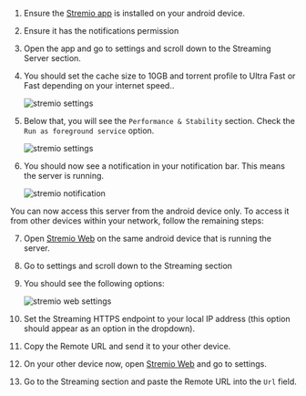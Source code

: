 1. Ensure the [Stremio app](https://play.google.com/store/apps/details?id=com.stremio.one) is installed on your android device. 
2. Ensure it has the notifications permission
3. Open the app and go to settings and scroll down to the Streaming Server section.
4. You should set the cache size to 10GB and torrent profile to Ultra Fast or Fast depending on your internet speed..

    ![stremio settings](/img/stremio/android_server_settings.jpg)

5. Below that, you will see the `Performance & Stability` section. Check the `Run as foreground service` option. 

    ![stremio settings](/img/stremio/android_performance_settings.jpg)
6. You should now see a notification in your notification bar. This means the server is running.

    ![stremio notification](/img/stremio/android_server_notification.jpg)

You can now access this server from the android device only.
To access it from other devices within your network, follow the remaining steps: 

7. Open [Stremio Web](https://web.stremio.com/) on the same android device that is running the server.
8. Go to settings and scroll down to the Streaming section 
9. You should see the following options:

    ![stremio web settings](/img/stremio/android_web_streaming_settings.jpg)

10. Set the Streaming HTTPS endpoint to your local IP address (this option should appear as an option in the dropdown).
11. Copy the Remote URL and send it to your other device.
12. On your other device now, open [Stremio Web](https://web.stremio.com/) and go to settings.
13. Go to the Streaming section and paste the Remote URL into the `Url` field. 
